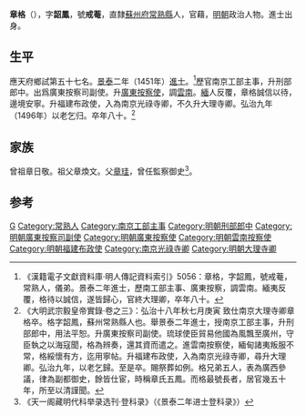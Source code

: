 {{Otheruses|other=名为章格的其他人物|章格}}
{{明清人物信息框
| 姓名 = 章格
| 原名 =
| 圖片名稱 = 章格.jpg
| 圖片大小 = 220px
| 圖片說明 = 《滄浪亭五百名賢像》之章格石刻像
| 最高職務 = 大理寺卿
| 國家 = 大明
| 爵位 =
| 籍貫 = [[南直隸|直隸]][[蘇州府|蘇州府]][[常熟縣|常熟縣]]
| 族裔 = 漢族
| 旗籍 = 
| 字號 = 字韶鳳，號戒菴
| 室名 = 
| 諡號 = 
| 出生日期 = [[宣德|宣德]]元年（1426年）
| 出生地點 = 
| 逝世日期 = [[弘治_(明朝)|弘治]]十八年（1505年）
| 逝世地點 = 
| 墓葬 =
| 配偶 =
| 親屬 = （父）[[章珪|章珪]]<br>（兄）[[章儀|章儀]]、[[章表|章表]]、（弟）[[章律|章律]]
| 出身 = 
*景泰二年（1451年）辛未科進士出身
| 經歷 = 
| 著作 =
}}

'''章格'''（{{bd|1426年||1505年}}），字'''韶鳳'''，號'''戒菴'''，直隸[[蘇州府|蘇州府]][[常熟縣|常熟縣]]人，官藉，[[明朝|明朝]]政治人物。進士出身。

==生平==
應天府鄉試第五十七名。[[景泰|景泰]]二年（1451年）[[進士|進士]]。<ref>《漢籍電子文獻資料庫·明人傳記資料索引》5056：章格，字韶鳳，號戒菴，常熟人，儀弟。景泰二年進士，歷南工部主事、廣東按察，調雲南。緬夷反覆，格待以誠信，遂皆歸心，官終大理卿，卒年八十。</ref>歷官南京工部主事，升刑部郎中。出爲廣東按察司副使。升[[廣東|廣東]][[按察使|按察使]]，調[[雲南|雲南]]。[[緬甸|緬]]人反覆，章格誠信以待，邊境安寧。升福建布政使，入為南京光祿寺卿，不久升大理寺卿。弘治九年（1496年）以老乞归。卒年八十。<ref>《大明武宗毅皇帝實錄·卷之三》：弘治十八年秋七月庚寅 致仕南京大理寺卿章格卒。格字韶鳳，蘇州常熟縣人也。舉景泰二年進士，授南京工部主事，升刑部郎中，用法平恕。升廣東按察司副使。琉球使臣貿易他國為風飄至廣州，守臣執之以海寇聞，格為辨奏，還其資而遣之。進雲南按察使，緬甸諸夷叛服不常，格綏懷有方，迄用寧帖。升福建布政使，入為南京光祿寺卿，尋升大理卿。弘治九年，以老乞歸。至是卒。賜祭葬如例。格兄弟五人，表為廣西參議，律為副都御史，餘皆仕宦，時稱章氏五鳳。而格最號長者，居官幾五十年，所至以清謹聞。</ref>

==家族==
曾祖章日敬。祖父章煥文。父[[章珪|章珪]]，曾任監察御史<ref>《天一阁藏明代科举录选刊·登科录》（《景泰二年进士登科录》）</ref>。

==参考==
{{reflist}}

{{景泰二年辛未科殿試金榜}}

{{Authority control}}

{{DEFAULTSORT:Zhang章}}
[[Category:章姓|G]]
[[Category:常熟人|Category:常熟人]]
[[Category:南京工部主事|Category:南京工部主事]]
[[Category:明朝刑部郎中|Category:明朝刑部郎中]]
[[Category:明朝廣東按察司副使|Category:明朝廣東按察司副使]]
[[Category:明朝廣東按察使|Category:明朝廣東按察使]]
[[Category:明朝雲南按察使|Category:明朝雲南按察使]]
[[Category:明朝福建布政使|Category:明朝福建布政使]]
[[Category:南京光祿寺卿|Category:南京光祿寺卿]]
[[Category:明朝大理寺卿|Category:明朝大理寺卿]]